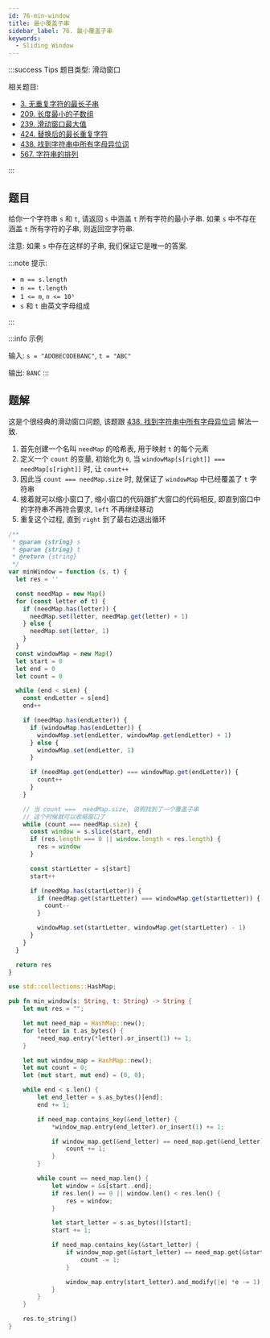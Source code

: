 ```yaml
---
id: 76-min-window
title: 最小覆盖子串
sidebar_label: 76. 最小覆盖子串
keywords:
  - Sliding Window
---
```


:::success Tips
题目类型: 滑动窗口

相关题目:

- [3. 无重复字符的最长子串](/leetcode/medium/3-length-of-longest-substring)
- [209. 长度最小的子数组](/leetcode/medium/209-min-sub-array-len)
- [239. 滑动窗口最大值](/leetcode/hard/239-max-sliding-window)
- [424. 替换后的最长重复字符](/leetcode/medium/424-character-replacement)
- [438. 找到字符串中所有字母异位词](/leetcode/medium/438-find-anagrams)
- [567. 字符串的排列](/leetcode/medium/567-check-inclusion)

:::

## 题目

给你一个字符串 `s` 和 `t`, 请返回 `s` 中涵盖 `t` 所有字符的最小子串. 如果 `s` 中不存在涵盖 `t` 所有字符的子串, 则返回空字符串.

注意: 如果 `s` 中存在这样的子串, 我们保证它是唯一的答案.

:::note 提示:

- `m == s.length`
- `n == t.length`
- `1 <= m`, `n <= 10⁵`
- `s` 和 `t` 由英文字母组成

:::

:::info 示例

输入: `s = "ADOBECODEBANC"`, `t = "ABC"`

输出: `BANC`
:::

## 题解

这是个很经典的滑动窗口问题, 该题跟 [438. 找到字符串中所有字母异位词](/leetcode/medium/438-find-anagrams) 解法一致.

1. 首先创建一个名叫 `needMap` 的哈希表, 用于映射 `t` 的每个元素
2. 定义一个 `count` 的变量, 初始化为 `0`, 当 `windowMap[s[right]] === needMap[s[right]]` 时, 让 `count++`
3. 因此当 `count === needMap.size` 时, 就保证了 `windowMap` 中已经覆盖了 `t` 字符串
4. 接着就可以缩小窗口了, 缩小窗口的代码跟扩大窗口的代码相反, 即直到窗口中的字符串不再符合要求, `left` 不再继续移动
5. 重复这个过程, 直到 `right` 到了最右边退出循环


<Tabs>
  <TabItem value="JavaScript" label="JavaScript" default>

```ts
/**
 * @param {string} s
 * @param {string} t
 * @return {string}
 */
var minWindow = function (s, t) {
  let res = ''

  const needMap = new Map()
  for (const letter of t) {
    if (needMap.has(letter)) {
      needMap.set(letter, needMap.get(letter) + 1)
    } else {
      needMap.set(letter, 1)
    }
  }
  const windowMap = new Map()
  let start = 0
  let end = 0
  let count = 0

  while (end < sLen) {
    const endLetter = s[end]
    end++

    if (needMap.has(endLetter)) {
      if (windowMap.has(endLetter)) {
        windowMap.set(endLetter, windowMap.get(endLetter) + 1)
      } else {
        windowMap.set(endLetter, 1)
      }

      if (needMap.get(endLetter) === windowMap.get(endLetter)) {
        count++
      }
    }

    // 当 count ===  needMap.size, 说明找到了一个覆盖子串
    // 这个时候就可以收缩窗口了
    while (count === needMap.size) {
      const window = s.slice(start, end)
      if (res.length === 0 || window.length < res.length) {
        res = window
      }

      const startLetter = s[start]
      start++

      if (needMap.has(startLetter)) {
        if (needMap.get(startLetter) === windowMap.get(startLetter)) {
          count--
        }

        windowMap.set(startLetter, windowMap.get(startLetter) - 1)
      }
    }
  }

  return res
}
```

</TabItem>
<TabItem value="Rust" label="Rust">

```rust
use std::collections::HashMap;

pub fn min_window(s: String, t: String) -> String {
    let mut res = "";

    let mut need_map = HashMap::new();
    for letter in t.as_bytes() {
        *need_map.entry(*letter).or_insert(1) += 1;
    }

    let mut window_map = HashMap::new();
    let mut count = 0;
    let (mut start, mut end) = (0, 0);

    while end < s.len() {
        let end_letter = s.as_bytes()[end];
        end += 1;

        if need_map.contains_key(&end_letter) {
            *window_map.entry(end_letter).or_insert(1) += 1;

            if window_map.get(&end_letter) == need_map.get(&end_letter) {
                count += 1;
            }
        }

        while count == need_map.len() {
            let window = &s[start..end];
            if res.len() == 0 || window.len() < res.len() {
                res = window;
            }

            let start_letter = s.as_bytes()[start];
            start += 1;

            if need_map.contains_key(&start_letter) {
                if window_map.get(&start_letter) == need_map.get(&start_letter) {
                    count -= 1;
                }

                window_map.entry(start_letter).and_modify(|e| *e -= 1);
            }
        }
    }

    res.to_string()
}
```

</TabItem>
</Tabs>

